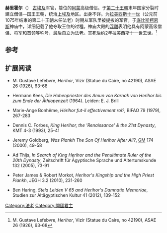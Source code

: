 {{Pharaoh Infobox | 
    Name= 赫里霍尔| 
    Image= KingHerihorAdoreOsiris.jpg|
Caption=赫里霍尔像|
ImageSize=300|
  Alt=|
PrenomenHiero=<hiero>R8-U36-D1*p:n-i-mn:n</hiero>|
Prenomen=''Hem-netjer-tep-en-Amun''<br>First Priest of Amun| 
Golden=|
NomenHiero=<hiero>i-m:n-N1:H8*Z1-G5</hiero>|
Nomen=''Hérihor Siamun''<br>Horus is Raised, Son of Amun| 
Nebty=| 
Horus=| 
GoldenHiero=|
NebtyHiero=|
HorusHiero=| 
Reign=|
Dynasty=|
Coregency=|
Predecessor=|
Successor=|
Spouse=Nodjmet|
children=|
Father=|
Mother=| 
Born=|
Died=|
Burial=|
Monuments=
}}

'''赫里霍尔'''（{{lang-en|Herihor}}） [[古埃及|古埃及]]军官，篡位的[[阿蒙|阿蒙]]高级僧侣。于[[第二十王朝|第二十王朝]]末年国家分裂时建立僧侣—国王王朝，统治[[上埃及|上埃及]]地区。出身不详。为[[拉美西斯十一世|拉美西斯十一世]]（公元前1075年结束的第二十王朝末任法老）时期从军队里被提拔的军官。于[[底比斯|底比斯]][[柯恩斯|柯恩斯]]神庙中，详细记载了他夺取王位的过程。神庙大殿的[[浮雕|浮雕]]表明他具有阿蒙高级僧侣、将军和首领等称号，最后自立为法老。其死后约2年拉美西斯十一世去世。<ref>M. Gustave Lefebvre, ''Herihor'', Vizir (Statue du Caire, no 42190), ASAE 26 (1926), 63-68</ref>

==参考==
{{reflist}}

==扩展阅读==
* M. Gustave Lefebvre, ''Herihor'', Vizir (Statue du Caire, no 42190), ASAE 26 (1926), 63-68

* Hermann Kees, ''Die Hohenpriester des Amun von Karnak von Herihor bis zum Ende der Äthiopenzeit'' (1964).  Leiden:  E. J. Brill

* Marie-Ange Bonhême, ''Hérihor fut-il effectivement roi?'', BIFAO 79 (1979), 267-283

* Dennis C. Forbes, ''King Herihor, the 'Renaissance' & the 21st Dynasty'', KMT 4-3 (1993), 25-41

* Jeremy Goldberg, ''Was Piankh The Son Of Herihor After All?'', [[GM|GM]] 174 (2000), 49-58

* Ad Thijs, ''In Search of King Herihor and the Penultimate Ruler of the 20th Dynasty'', Zeitschrift für Ägyptische Sprache und Altertumskunde 132 (2005), 73-91

* Peter James & Robert Morkot, ''Herihor's Kingship and the High Priest Piankh'', JEGH 3.2 (2010), 231-260

* Ben Haring, ''Stela Leiden V 65 and Herihor's Damnatio Memoriae'', Studien zur Altägyptischen Kultur 41 (2012), 139-152

{{Authority control}}
{{著名埃及统治者}}
[[Category:法老|Category:法老]]
[[Category:開國君主|Category:開國君主]]